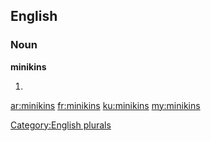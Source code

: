 ==English==

===Noun===
'''minikins'''

# {{plural of|minikin}}

[[Category:English plurals]]

[[ar:minikins]]
[[fr:minikins]]
[[ku:minikins]]
[[my:minikins]]